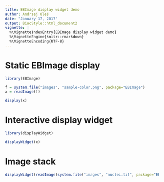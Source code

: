 ```yaml
---
title: EBImage display widget demo
author: Andrzej Oleś
date: "January 17, 2017"
output: BiocStyle::html_document2
vignette: |
  %\VignetteIndexEntry{EBImage display widget demo}
  %\VignetteEngine{knitr::rmarkdown}
  %\VignetteEncoding{UTF-8}
---
```


# Static EBImage display

```r
library(EBImage)

f = system.file("images", "sample-color.png", package="EBImage")
x = readImage(f)

display(x)
```

# Interactive display widget

```r
library(displayWidget)

displayWidget(x)
```

# Image stack

```r
displayWidget(readImage(system.file("images", "nuclei.tif", package="EBImage")))
```
